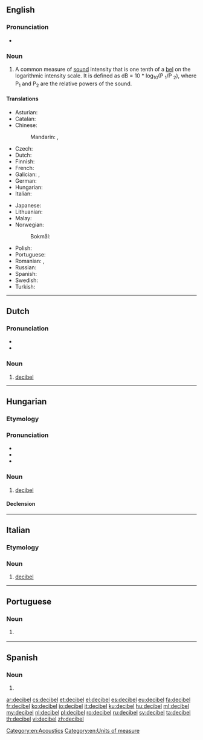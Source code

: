 {{also|décibel}}
==English==
{{wikipedia}}

===Pronunciation===
* {{a|GenAm}} {{IPA|/ˈdɛsɪbɛl/|/ˈdɛsɪbəl/|lang=en}}

===Noun===
{{en-noun}}

# A common measure of [[sound]] intensity that is one tenth of a [[bel]] on the logarithmic intensity scale.  It is defined as dB = 10 * log<sub>10</sub>(P <sub>1</sub>/P <sub>2</sub>), where P<sub>1</sub> and P<sub>2</sub> are the relative powers of the sound.

====Translations====
{{trans-top|a common measure of sound intensity}}
* Asturian: {{t|ast|decibeliu|m}}
* Catalan: {{t|ca|decibel|m}}
* Chinese:
*: Mandarin: {{t+|cmn|分貝|sc=Hani}}, {{t+|cmn|分贝|tr=fēnbèi|sc=Hani}}
* Czech: {{t+|cs|decibel|m}}
* Dutch: {{t+|nl|decibel|m}}
* Finnish: {{t+|fi|desibeli}}
* French: {{t+|fr|décibel|m}}
* Galician: {{t|gl|decibel|m}}, {{t|gl|decibelio|m}}
* German: {{t+|de|Dezibel|n}}
* Hungarian: {{t+|hu|decibel}}
* Italian: {{t|it|decibel|m}}
{{trans-mid}}
* Japanese: {{t|ja|デシベル|tr=deshiberu|sc=Jpan}}
* Lithuanian: {{t|lt|decibelas|m}}
* Malay: {{t|ms|desibel}}
* Norwegian:
*: Bokmål: {{t|nb|decibel}}
* Polish: {{t+|pl|decybel|m}}
* Portuguese: {{t|pt|decibel|m}}
* Romanian: {{t|ro|decibeli|m-p}}, {{t+|ro|decibel|m}}
* Russian: {{t+|ru|децибе́л|m|sc=Cyrl}}
* Spanish: {{t+|es|decibelio|m}}
* Swedish: {{t+|sv|decibel|n}}
* Turkish: {{t+|tr|desibel}}
{{trans-bottom}}

[[Category:en:Acoustics]]
[[Category:en:Units of measure]]

----

==Dutch==

===Pronunciation===
* {{IPA|/ˈdeːsibɛl/|lang=nl}}
* {{audio|Nl-decibel.ogg|Audio|lang=nl}}

===Noun===
{{nl-noun|m|-s|decibeltje}}

# [[#English|decibel]]

----

==Hungarian==

===Etymology===
{{hu-prefix|deci|bel}}

===Pronunciation===
* {{IPA|/ˈdɛt͡sibɛl/|lang=hu}}
* {{audio|Hu-decibel.ogg|Audio|lang=hu}}
* {{hyphenation|de|ci|bel|lang=hu}}

===Noun===
{{hu-noun|ek}}

# [[decibel#English|decibel]]

====Declension====
{{hu-decl-ek|decibe|l}}{{hu-pos-etek|decibel|j|jei}}

----

==Italian==

===Etymology===
{{etyl|en|it}} {{term|decibel|lang=en}}

===Noun===
{{head|it|noun|g=m|invariable}}

# [[#English|decibel]]

----

==Portuguese==

===Noun===
{{pt-noun|m|decibéis}}

# {{l/en|decibel}} {{gloss|a common measure of sound intensity}}

----

==Spanish==

===Noun===
{{es-noun|m|es}}

# {{alternative form of|decibelio|lang=es}}

[[ar:decibel]]
[[cs:decibel]]
[[et:decibel]]
[[el:decibel]]
[[es:decibel]]
[[eu:decibel]]
[[fa:decibel]]
[[fr:decibel]]
[[ko:decibel]]
[[io:decibel]]
[[it:decibel]]
[[ku:decibel]]
[[hu:decibel]]
[[ml:decibel]]
[[my:decibel]]
[[nl:decibel]]
[[pl:decibel]]
[[ro:decibel]]
[[ru:decibel]]
[[sv:decibel]]
[[ta:decibel]]
[[th:decibel]]
[[vi:decibel]]
[[zh:decibel]]